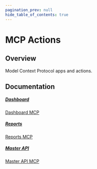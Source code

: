 ```yaml
---
pagination_prev: null
hide_table_of_contents: true
---
```



# MCP Actions

## Overview

Model Context Protocol apps and actions. 

## Documentation

<Columns>
<Column>
  <a class='card'  href="/MCP/MCP%20Actions/Dashboard">
  <Card className='indexCards'>
    <CardHeader>
      <h5><Doc /> Dashboard</h5>
    </CardHeader>
    <CardBody>
      Dashboard MCP
    </CardBody>
  </Card>
  </a>
</Column>
<Column>
    <a class='card' href="/MCP/MCP%20Actions/Reports">
    <Card className='indexCards'>
    <CardHeader>
      <h5><Doc /> Reports</h5>
    </CardHeader>
    <CardBody>
      Reports MCP
    </CardBody>
  </Card>
  </a>
</Column>
<Column>
    <a class='card' href="/MCP/MCP%20Actions/Master">
    <Card className='indexCards'>
    <CardHeader>
      <h5><Doc /> Master API</h5>
    </CardHeader>
    <CardBody>
      Master API MCP
    </CardBody>
  </Card>
  </a>
</Column>
</Columns>